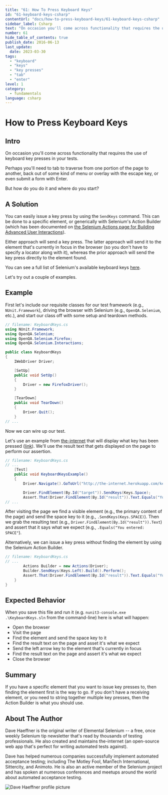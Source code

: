 ```yaml
---
title: "61: How To Press Keyboard Keys"
id: "61-keyboard-keys-csharp"
contentUrl: "docs/how-to-press-keyboard-keys/61-keyboard-keys-csharp"
sidebar_label: Csharp
text: "On occasion you'll come across functionality that requires the use of keyboard key presses in your tests. Perhaps you'll need to tab to traverse from one portion of the page to another, back out of some kind of menu or overlay with the escape key, or even submit a form with Enter. But how do you do it and where do you start?"
number: 61
hide_table_of_contents: true
publish_date: 2016-06-13
last_update:
  date: 2023-03-30
tags:
  - "keyboard"
  - "keys"
  - "key presses"
  - "tab"
  - "enter"
level: 1
category:
  - fundamentals
language: csharp
---
```


# How to Press Keyboard Keys

## Intro

On occasion you'll come across functionality that requires the use of keyboard key presses in your tests.

Perhaps you'll need to tab to traverse from one portion of the page to another, back out of some kind of menu or overlay with the escape key, or even submit a form with Enter.

But how do you do it and where do you start?

## A Solution

You can easily issue a key press by using the `SendKeys` command. This can be done to a specific element, or generically with Selenium's Action Builder (which has been documented on [the Selenium Actions page for Building Advanced User Interactions](https://www.selenium.dev/selenium/docs/api/dotnet/html/T_OpenQA_Selenium_Interactions_Actions.htm)).

Either approach will send a key press. The latter approach will send it to the element that's currently in focus in the browser (so you don't have to specify a locator along with it), whereas the prior approach will send the key press directly to the element found.

You can see a full list of Selenium's available keyboard keys [here](http://seleniumhq.github.io/selenium/docs/api/dotnet/html/T_OpenQA_Selenium_Keys.htm).

Let's try out a couple of examples.

## Example

First let's include our requisite classes for our test framework (e.g., `NUnit.Framework`), driving the browser with Selenium (e.g., `OpenQA.Selenium`, etc.), and start our class off with some setup and teardown methods.

```csharp
// filename: KeyboardKeys.cs
using NUnit.Framework;
using OpenQA.Selenium;
using OpenQA.Selenium.Firefox;
using OpenQA.Selenium.Interactions;

public class KeyboardKeys
{
    IWebDriver Driver;

    [SetUp]
    public void SetUp()
    {
        Driver = new FirefoxDriver();
    }

    [TearDown]
    public void TearDown()
    {
        Driver.Quit();
    }
// ...
```

Now we can wire up our test.

Let's use an example from [the-internet](https://github.com/tourdedave/the-internet) that will display what key has been pressed ([link](http://the-internet.herokuapp.com/key_presses)). We'll use the result text that gets displayed on the page to perform our assertion.

```csharp
// filename: KeyboardKeys.cs
// ...
    [Test]
    public void KeyboardKeysExample()
    {
        Driver.Navigate().GoToUrl("http://the-internet.herokuapp.com/key_presses");

        Driver.FindElement(By.Id("target")).SendKeys(Keys.Space);
        Assert.That(Driver.FindElement(By.Id("result")).Text.Equals("You entered: SPACE"));
// ...
```

After visiting the page we find a visible element (e.g., the primary content of the page) and send the space key to it (e.g., `.SendKeys(Keys.SPACE)`). Then we grab the resulting text (e.g., `Driver.FindElement(By.Id("result")).Text`) and assert that it says what we expect (e.g., `.Equals("You entered: SPACE"`).

Alternatively, we can issue a key press without finding the element by using the Selenium Action Builder.

```csharp
// filename: KeyboardKeys.cs
// ...
        Actions Builder = new Actions(Driver);
        Builder.SendKeys(Keys.Left).Build().Perform();
        Assert.That(Driver.FindElement(By.Id("result")).Text.Equals("You entered: LEFT"));
    }
}
```

## Expected Behavior

When you save this file and run it (e.g. `nunit3-console.exe .\KeyboardKeys.sln` from the command-line) here is what will happen:

- Open the browser
- Visit the page
- Find the element and send the space key to it
- Find the result text on the page and asset it's what we expect
- Send the left arrow key to the element that's currently in focus
- Find the result text on the page and assert it's what we expect
- Close the browser

## Summary

If you have a specific element that you want to issue key presses to, then finding the element first is the way to go. If you don't have a receiving element, or you need to string together multiple key presses, then the Action Builder is what you should use.

## About The Author

Dave Haeffner is the original writer of Elemental Selenium -- a free, once weekly Selenium tip newsletter that's read by thousands of testing professionals. He also created and maintains the-internet (an open-source web app that's perfect for writing automated tests against).

Dave has helped numerous companies successfully implement automated acceptance testing; including The Motley Fool, ManTech International, Sittercity, and Animoto. He is also an active member of the Selenium project and has spoken at numerous conferences and meetups around the world about automated acceptance testing.

![Dave Haeffner profile picture](/img/authors/dave-haeffner.jpeg#author-img 'a title')
